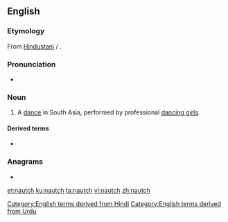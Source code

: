 ==English==
{{wikipedia}}

===Etymology===
From [[Hindustani]] {{m|hi|नाच|tr=nāc|sc=Deva}} / {{m|ur|ناچ|tr=nāc|sc=ur-Arab}}.

===Pronunciation===
* {{IPA|/nɔːtʃ/|lang=en}}

===Noun===
{{en-noun|es}}

# A [[dance]] in South Asia, performed by professional [[dancing girls]].

====Derived terms====
* {{l|en|nautch girl}}

===Anagrams===
* {{l|en|chaunt}}

[[Category:English terms derived from Hindi]]
[[Category:English terms derived from Urdu]]

[[et:nautch]]
[[ku:nautch]]
[[ta:nautch]]
[[vi:nautch]]
[[zh:nautch]]